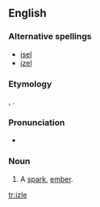 ==English==

===Alternative spellings===
* [[isel]]
* [[izel]]

===Etymology===
{{etyl|ang}} {{term|ysel}}, {{term|ysle}}.

===Pronunciation===
* {{IPA|/ˈaɪzəl/}}

===Noun===
{{en-noun}}

# {{dialectal}} A [[spark]], [[ember]].

[[tr:izle]]